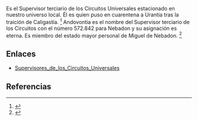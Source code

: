 Es el Supervisor terciario de los Circuitos Universales estacionado en nuestro universo local. Él es quien puso en cuarentena a Urantia tras la traición de Caligastia. <ref>{{lib|LU|37|8|3}}</ref> Andovontia es el nombre del Supervisor terciario de los Circuitos con el número 572.842 para Nebadon y su asignación es eterna. Es miembro del estado mayor personal de Miguel de Nebadon. <ref>{{lib|LU|24|1|11}}</ref> 

== Enlaces ==

* [[Supervisores_de_los_Circuitos_Universales]]


== Referencias ==
<references />
